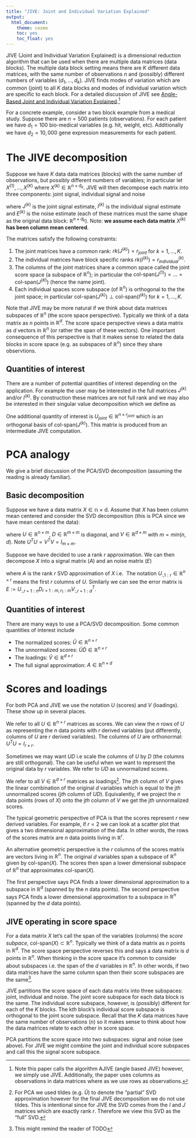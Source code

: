 ```yaml
---
title: "JIVE: Joint and Individual Variation Explained"
output:
  html_document:
    theme: cosmo
    toc: yes
    toc_float: yes
---
```




JIVE (Joint and Individual Variation Explained) is a dimensional reduction algorithm that can be used when there are multiple data matrices (data blocks). The multiple data block setting means there are $K$ different data matrices, with the same number of observations $n$ and (possibly) different numbers of variables ($d_1, \dots, d_k$). JIVE finds modes of variation which are common (joint) to all $K$ data blocks and modes of individual variation which are specific to each block. For a detailed discussion of JIVE see [Angle-Based Joint and Individual Variation Explained](https://arxiv.org/pdf/1704.02060.pdf).^[Note this paper calls the algorithm AJIVE (angle based JIVE) however, we simply use JIVE. Additionally, the paper uses columns as observations in data matrices where as we use rows as observations.]

For a concrete example, consider a two block example from a medical study. Suppose there are $n=500$ patients (observations). For each patient we have $d_1 = 100$ bio-medical variables (e.g. hit, weight, etc). Additionally we have $d_2 = 10,000$ gene expression measurements for each patient.

<!--
For a concrete example, consider the folowing 4 block example from Ciriello et al (2015). We have 616 breast cancer tumor samples (observations).  For each tumor sample, there are measurements of 16615 gene expression features (block 1), 24174 copy number variations features (block 2), 187 reverse phase protein array features (block 3) and 18256 mutation features (block 4). The four blocks have dimensions $X^{(1)} \in \mathbb{R}^{616 \times 16615}$, $X^{(2)} \in \mathbb{R}^{616 \times 24174}$, $X^{(3)} \in \mathbb{R}^{616 \times 187}$, $X^{(4)} \in \mathbb{R}^{616 \times 18256}$.

Related algorithms include Priniciapl Component Analysis (PCA), Cannonical Correlation Analysis (CCA), and multiple block factor analysis (Abdi et al. 2013). PCA works on a single block (ignores interations). Standard CCA only works only on $K=2$ blocks and finds only directions of common variation. Many existing multi block methods are sensitive to scale heterogeniety between different blocks. See the [AJIVE](https://arxiv.org/pdf/1704.02060.pdf) paper for a discussion of comparisons between JIVE and other multi-block methods.

-->


# **The JIVE decomposition**

Suppose we have $K$ data data matrices (blocks) with the same number of observations, but possibly different numbers of variables; in particular let $X^{(1)}, \dots, X^{(K)}$ where $X^{(k)} \in \mathbb{R}^{n \times d_k}$. JIVE will then decompose each matrix into three components: joint signal, individual signal and noise

\begin{equation}
X^{(k)} = J^{(k)} + I^{(k)} + E^{(k)}
\end{equation}

where $J^{(k)}$ is the joint signal estimate, $I^{(k)}$ is the individual signal estimate and $E^{(k)}$ is the noise estimate (each of these matrices must the same shape as the original data block: $\mathbb{R}^{n \times d_k}$). Note: **we assume each data matrix** $X^{(k)}$ **has been column mean centered**.


The matrices satisfy the following constraints:

1. The joint matrices have a common rank: $rk(J^{(k)}) = r_{joint}$ for $k=1, \dots, K$.
2. The individual matrices have block specific ranks $rk(I^{(k)}) = r_{individual}^{(k)}$.
3. The columns of the joint matrices share a common space called the joint score space (a subspace of $\mathbb{R}^n$); in particular the $\text{col-span}(J^{(1)}) = \dots = \text{col-span}(J^{(K)})$ (hence the name joint).
4. Each individual spaces score subspace (of $\mathbb{R}^n$) is orthogonal to the the joint space; in particular $\text{col-span}(J^{(k)}) \perp \text{col-span}(I^{(k)})$ for $k=1, \dots, K$.

Note that JIVE may be more natural if we think about data matrices subspaces of $\mathbb{R}^n$ (the score space perspective). Typically we think of a data matrix as $n$ points in $\mathbb{R}^d$. The score space perspective views a data matrix as $d$ vectors in $\mathbb{R}^n$ (or rather the span of these vectors). One important consequence of this perspective is that it makes sense to related the data blocks in score space (e.g. as subspaces of $\mathbb{R}^n$) since they share observtions.

## Quantities of interest

There are a number of potential quantities of interest depending on the application. For example the user may be interested in the full matrices $J^{(k)}$ and/or $I^{(k)}$. By construction these matrices are not full rank and we may also be interested in their singular value decomposition which we define as

\begin{align}
& U^{(k)}_{joint}, D^{(k)}_{joint}, V^{(k)}_{joint} = \text{rank } r_{joint} \text{ SVD of } J^{(k)} \\

& U^{(k)}_{individual}, D^{(k)}_{individual}, V^{(k)}_{individual} = \text{rank } r_{individual}^{{k}} \text{ SVD of } I^{(k)}
\end{align}

One additional quantity of interest is $U_{joint} \in \mathbb{R}^{n \times r_{joint}}$ which is an orthogonal basis of $\text{col-span}(J^{(k)})$. This matrix is produced from an intermediate JIVE computation. 

# **PCA analogy**
We give a brief discussion of the PCA/SVD decomposition (assuming the reading is already familiar).

## Basic decomposition
Suppose we have a data matrix $X \in \mathbb{n \times d}$. Assume that $X$ has been column mean centered and consider the SVD decomposition (this is PCA since we have mean centered the data):

\begin{equation}
X = U D V^T.
\end{equation}
where $U \in \mathbb{R}^{n \times m}$, $D \in \mathbb{R}^{m \times m}$ is diagonal, and $V \in \mathbb{R}^{d \times m}$ with $m = min(n, d)$. Note $U^TU = V^TV = I_{m \times m}$. 

Suppose we have decided to use a rank $r$ approximation. We can then decompose $X$ into a signal matrix ($A$) and an noise matrix ($E$)

\begin{equation}
X = A + E,
\end{equation}
where $A$ is the rank $r$ SVD approximation of $X$ i.e. 
\begin{align}
A := & U_{:, 1:r} D_{1:r, 1:r} V_{:, 1:r}^T \\
 = & \widetilde{U}, \widetilde{D} \widetilde{V}^T
\end{align}
The notation $U_{:, 1:r} \in \mathbb{R}^{n \times r}$ means the first $r$ columns of $U$. Similarly we can see the error matrix is $E :=U_{:, r+1:n} D_{r+1:m, r_1:m} V_{:, r+1:d}^T$.

## Quantities of interest

There are many ways to use a PCA/SVD decomposition. Some common quantities of interest include

- The normalized scores: $\widetilde{U} \in \mathbb{R}^{n \times r}$
- The unnormalized scores: $\widetilde{U}\widetilde{D} \in \mathbb{R}^{n \times r}$
- The loadings: $\widetilde{V} \in \mathbb{R}^{d \times r}$
- The full signal approximation: $A \in \mathbb{R}^{n \times d}$


# **Scores and loadings**

For both PCA and JIVE we use the notation $U$ (scores) and $V$ (loadings). These show up in several places.

We refer to all $U \in \mathbb{R}^{n \times r}$ matrices as scores. We can view the $n$ rows of $U$ as representing the $n$ data points with $r$ derived variables (put differently, columns of $U$ are $r$ derived variables). The columns of $U$ are orthonormal: $U^TU = I_{r \times r}$.

Sometimes we may want $UD$ i.e scale the columns of $U$ by $D$ (the columns are still orthogonal). The can be useful when we want to represent the original data by $r$ variables. We refer to $UD$ as unnormalized scores.

We refer to all $V\in \mathbb{R}^{d \times r}$ matrices as loadings^[For PCA we used tildes (e.g. $\widetilde{U}$) to denote the "partial" SVD approximation however for the final JIVE decomposition we do not use tildes. This is intentional since for JIVE the SVD comes from the $I$ and $J$ matrices which are exactly rank $r$. Therefore we view this SVD as the "full" SVD.]. The j$th$ column of $V$ gives the linear combination of the original $d$ variables which is equal to the j$th$ unnormalized scores (j$th$ column of $UD$). Equivalently, if we project the $n$ data points (rows of $X$) onto the j$th$ column of $V$ we get the j$th$ unnormalized scores. 

The typical geometric perspective of PCA is that the scores represent $r$ new derived variables. For example, if $r = 2$ we can look at a scatter plot that gives a two dimensional approximation of the data. In other words, the rows of the scores matrix are $n$ data points living in $\mathbb{R}^r$. 

An alternative geometric perspective is the $r$ columns of the scores matrix are vectors living in $\mathbb{R}^n$. The original $d$ variables span a subspace of $\mathbb{R}^n$ given by $\text{col-span}(X)$. The scores then span a lower dimensional subspace of $\mathbb{R}^n$ that approximates $\text{col-span}(X)$.

The first perspective says PCA finds a lower dimensional approximation to a subspace in $\mathbb{R}^d$ (spanned by the $n$ data points). The second perspective says PCA finds a lower dimensional approximation to a subspace in $\mathbb{R}^n$ (spanned by the $d$ data points).

## JIVE operating in score space

For a data matrix $X$ let's call the span of the variables (columns) the *score subpace*, $\text{col-span}(X) \subset \mathbb{R}^n$. Typically we think of a data matrix as $n$ points in $\mathbb{R}^d$. The score space perspective reverses this and says a data matrix is $d$ points in $\mathbb{R}^n$. When thinking in the score space it's common to consider about subspaces i.e. the span of the $d$ variables in $\mathbb{R}^n$. In other words, if two data matrices have the same column span then their score subspaces are the same^[This might remind the reader of TODO].

JIVE partitions the score space of each data matrix into three subspaces: joint, individual and noise. The joint score subspace for each data block is the same. The individual score subspace, however, is (possibly) different for each of the $K$ blocks. The k$th$ block's individual score subspace is orthogonal to the joint score subspace. Recall that the $K$ data matrices have the same number of observations ($n$) so it makes sense to think about how the data matrices relate to each other in score space.

PCA partitions the score space into two subspaces: signal and noise (see above). For JIVE we might combine the joint and individual score subspaces and call this the signal score subspace.




<!-- $:= \text{col-span}(J)$ (where $J \in \mathbb{R}^{n \times r_{joint}}$ is a basis for the joint score subspace) -->


